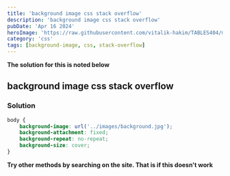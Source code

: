 ```yaml
---
title: 'background image css stack overflow'
description: 'background image css stack overflow'
pubDate: 'Apr 16 2024'
heroImage: 'https://raw.githubusercontent.com/vitalik-hakim/TABLES404/main/error_b/CSS.png'
category: 'css'
tags: [background-image, css, stack-overflow]
---
```


**The solution for this is noted below**

## background image css stack overflow

### Solution

```css
body {
	background-image: url('../images/background.jpg');
	background-attachment: fixed;
	background-repeat: no-repeat;
	background-size: cover;
}
```

**Try other methods by searching on the site. That is if this doesn't work**
